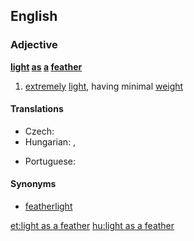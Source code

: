 ==English==

===Adjective===
'''[[light]] [[as]] [[a]] [[feather]]'''

# {{context|simile|lang=en}} [[extremely]] [[light]], having minimal [[weight]]

====Translations====
{{trans-top|extremely light, having minimal weight}}
* Czech: {{t|cs|lehký jako peříčko}}
* Hungarian: {{t|hu|pehelykönnyű}},  {{t+|hu|könnyű, mint a pehely}}
{{trans-mid}}
* Portuguese: {{t|pt|leve como uma pena}}
{{trans-bottom}}

====Synonyms====
* [[featherlight]]

[[et:light as a feather]]
[[hu:light as a feather]]